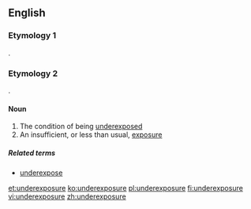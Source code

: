 ==English==

===Etymology 1===
{{prefix|under|exposure}}.

===Etymology 2===
{{prefix|under|exposure}}.

====Noun====
{{en-noun|-}}

# The condition of being [[underexpose]]d
# An insufficient, or less than usual, [[exposure]]

=====Related terms=====
* [[underexpose]]

[[et:underexposure]]
[[ko:underexposure]]
[[pl:underexposure]]
[[fi:underexposure]]
[[vi:underexposure]]
[[zh:underexposure]]